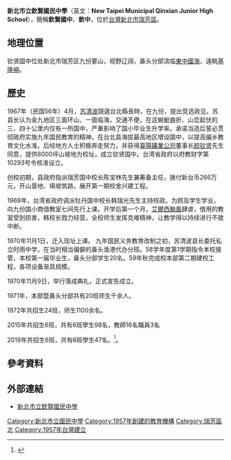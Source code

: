 {{expand|time=2015-05-03T08:20:59+00:00}}
{{refimprove|time=2015-05-03T08:20:59+00:00}}
{{Infobox_School
|name           =新北市立欽賢國民中學
|other_name     =New Taipei Municipal Qinxian Junior High School
|principal      =林才乂
|image          = File:2018 New Taipei Municipal Qinxian Junior High School.jpg
|motto          =欽賢思齊 成功學習
|established    =1967年
|type           =市立[[國民中學|國民中學]]
|district       =[[新北市|新北市]][[瑞芳區|瑞芳區]]
|grades         =三年制，共6班。<br>七年級2班<br>八年級2班<br>九年級2班
|faculty        =
|staff          =
|students       =47人<ref>{{Cite web |url=http://stats.moe.gov.tw/files/detail/104/104_basej.txt |title=國家發展委員會政府資料開放平臺〈104學年國民中學校別資料〉 |access-date=2016-05-07 |archive-date=2021-01-24 |archive-url=https://web.archive.org/web/20210124163934/http://stats.moe.gov.tw/files/detail/104/104_basej.txt }}</ref>
|address        ='''九份校區（本部）'''：<br>{{flagicon|TWN}}[[新北市|新北市]][[瑞芳區|瑞芳區]]崙頂路3-1號<br>'''鼻頭校區（分部）'''：<br>{{flagicon|TWN}}[[新北市|新北市]][[瑞芳區|瑞芳區]]南雅里南雅路87-1號
|tel            =九份校區(本部)：+886-2-2497-2261<br>鼻頭校區(分部)：+886-2-2491-1580<br>
|fax            =九份校區(本部)：+886-2-2496-8962<br>鼻頭校區(分部)：+886-2-2491-1669<br>
|website        = [https://www2.cejh.ntpc.edu.tw/ www2.cejh.ntpc.edu.tw]
}}
'''新北市立欽賢國民中學'''（英文：'''New Taipei Municipal Qinxian Junior High School'''），簡稱'''欽賢國中'''、'''欽中'''，位於[[台灣|台灣]][[新北市|新北市]][[瑞芳區|瑞芳區]]。

== 地理位置 ==
钦贤国中位处新北市瑞芳区九份雾山，视野辽阔，鼻头分部滨临[[東中國海|東中國海]]，遠眺[[基隆嶼|基隆嶼]]。

== 歷史 ==
1967年（民国56年）4月，[[苏清波|苏清波]]競選台北縣長時，在九份，提出竞选政见。苏县长认为金九地区三面环山、一面临海，交通不便，在这蜿蜓曲折、山峦起伏的三、四十公里内仅有一所国中，严重影响了国小毕业生升学率。承诺当选后誓必贯彻政府实施九年国民教育的精神，在台北县海拔最高地区增设国中，以提高偏乡教育文化水准。后经地方人士积极奔走努力，并获得[[臺陽礦業公司|臺陽礦業公司]]董事长[[颜钦贤|颜钦贤]]先生同意，提供8000坪山坡地为校址，成立钦贤国中。台湾省政府以府教财字第10293号令核准设立。 

创校初期，县政府指派瑞芳国中校长陈宝林先生兼筹备主任，拨付新台币266万元，开山垦地、填坡筑路，展开第一期校舍兴建工程。

1969年，台湾省政府调派牡丹国中校长韩瑞光先生主持校政。为顾及学生学业，向九份国小商借教室七间先行上课。开学后第一个月，[[1969年太平洋颱風季#超級颱風Elsie（艾爾西）_(Narsing)|艾爾西颱風]]肆虐，借用的教室受到损害，韩校长戮力经营，全校师生发挥克难精神，让教学得以持续进行不致中断。

1970年11月1日，迁入现址上课。 九年国民义务教育改制之初，苏清波县长委托私立时雨中学，在当时相当偏僻的鼻头渔港代办分班。58学年度第1学期指令本校接管，本校第一届毕业生，鼻头分部学生20名。59年秋完成校本部第二期建校工程，各项设备渐具规模。

1970年11月9日，举行落成典礼，正式宣告成立。

1971年，本部暨鼻头分部共有20班师生千余人。

1972年共招生24班，师生1100余名。

2015年共招生6班，共有6班學生98名，教師16名職員3名

2019年共招生6班，共有6班學生47名。<ref>{{Cite web |url=http://stats.moe.gov.tw/files/ebook/basic_city/104basic_city.pdf |title=《104 學年度 國民中小學校鄉鎮市區別統計》台灣教育部 |access-date=2018-11-29 |archive-date=2021-01-24 |archive-url=https://web.archive.org/web/20210124163908/http://stats.moe.gov.tw/files/ebook/basic_city/104basic_city.pdf |dead-url=no }}</ref>。

== 參考資料 ==
{{Reflist}}

== 外部連結 ==
{{commons category|New Taipei Municipal Qinxian Junior High School}}
*[https://www2.cejh.ntpc.edu.tw/ 新北市立欽賢國民中學] {{Wayback|url=https://www2.cejh.ntpc.edu.tw/ |date=20191207001552 }}

{{新北市中學列表}}

[[Category:新北市立國民中學|Category:新北市立國民中學]]
[[Category:1957年創建的教育機構|Category:1957年創建的教育機構]]
[[Category:瑞芳區|Category:瑞芳區]]
[[Category:台灣冠以人名的教育機構|北]]
[[Category:1957年台灣建立|Category:1957年台灣建立]]